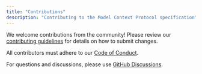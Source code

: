 ```yaml
---
title: "Contributions"
description: "Contributing to the Model Context Protocol specification"
---
```

We welcome contributions from the community! Please review our
[contributing guidelines](https://github.com/modelcontextprotocol/specification/blob/main/CONTRIBUTING.md)
for details on how to submit changes.

All contributors must adhere to our
[Code of Conduct](https://github.com/modelcontextprotocol/specification/blob/main/CODE_OF_CONDUCT.md).

For questions and discussions, please use
[GitHub Discussions](https://github.com/modelcontextprotocol/specification/discussions).